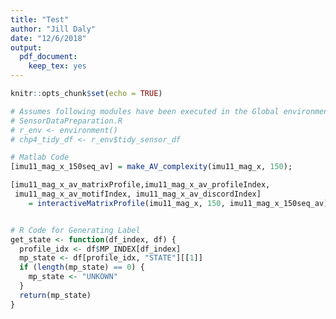 ```yaml
---
title: "Test"
author: "Jill Daly"
date: "12/6/2018"
output:  
  pdf_document: 
    keep_tex: yes
---
```


```r
knitr::opts_chunk$set(echo = TRUE)

# Assumes following modules have been executed in the Global environment:
# SensorDataPreparation.R
# r_env <- environment()
# chp4_tidy_df <- r_env$tidy_sensor_df

```


```r
# Matlab Code
[imu11_mag_x_150seq_av] = make_AV_complexity(imu11_mag_x, 150);

[imu11_mag_x_av_matrixProfile,imu11_mag_x_av_profileIndex, 
 imu11_mag_x_av_motifIndex, imu11_mag_x_av_discordIndex] 
    = interactiveMatrixProfile(imu11_mag_x, 150, imu11_mag_x_150seq_av);


# R Code for Generating Label 
get_state <- function(df_index, df) {
  profile_idx <- df$MP_INDEX[df_index]
  mp_state <- df[profile_idx, "STATE"][[1]]
  if (length(mp_state) == 0) {
    mp_state <- "UNKOWN"
  }
  return(mp_state)
}
```

